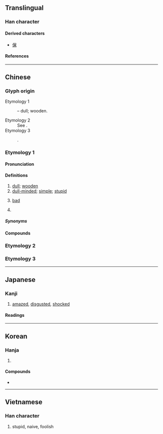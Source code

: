 {{also|騃|杏}}
{{character info}}
==Translingual==

===Han character===
{{Han char|rn=30|rad=口|as=04|sn=7|four=60904|canj=RD|ids=⿱口木}}

====Derived characters====
* [[保]]

====References====
{{Han ref|kx=0181.110|dkj=03395|dj=0399.100|hdz=10585.110|uh=5446}}

----

==Chinese==

===Glyph origin===

; Etymology 1
: {{Han compound|口|木|ls=ic|t1=mouth|t2=wood}} – dull; wooden.
; Etymology 2
: See {{zh-l|*保}}.
; Etymology 3
: {{Han simp|槑}}.

===Etymology 1===
{{zh-forms|alt=獃,騃,𤶗}}

====Pronunciation====
{{zh-pron
|m=dāi,ái,2nb=variant
|c=ngoi4,daai1
|h=pfs=ngôi;gd=ngoi2
|md=ngài
|mn=tai/ml:gâi
|mn_note=tai - vernacular; gâi - literary
|mn-t=ngai5/dai1
|mn-t_note=ngai5 - used in [[呆板]]
|w=1te,3nge
|mc=y
|oc=y
|ma=Zh-dāi.oga
|cat=a,v
}}

====Definitions====
{{zh-hanzi}}

# [[dull]]; [[wooden]]
# [[dull-minded]]; [[simple]]; [[stupid]]
# {{lb|zh|Min Dong}} [[bad]]
# {{lb|zh|chiefly|Mainland}} {{zh-alt-form|待|tr=-|to [[stay]]}}

=====Synonyms=====
{{zh-dial|壞}}

====Compounds====
{{zh-der|呆腦呆頭|呆僗|呆立|呆笑|呆瓜|呆坐|呆小症|呆呆掙掙|呆若木雞|呆鄧鄧|呆鳥|呆滯物料|干呆|呆登登|呆頭木腦|呆答答|呆答孩|呆木大|呆滯|呆住|呆帳|口舌呆鈍|呆子|呆呆鄧鄧|呆掙|呆漢|呆老漢|呆呆地|呆板|呆裡撒奸|呆頭呆腦|呆貨|呆緻緻|呆水位|呆打頦|呆似木雞|呆了一呆|呆不龍咚|呆想|呆著臉|嚇呆|痴呆懵懂|看呆|撇呆打墮|目睜口呆|目瞪神呆|目瞪口呆|目定口呆|目呆口咂|發呆|痴呆症|痴呆|懵懂痴呆|打呆歌|書呆子|老伯呆|賣呆|賣呆兒|裝憨打呆|鄧鄧呆呆|老阿呆}}

{{zh-cat|Elementary}}

===Etymology 2===
{{zh-see|保|v}}

===Etymology 3===
{{zh-see|梅|v}}

----

==Japanese==

===Kanji===
{{ja-kanji|grade=uc|rs=口04}}

# [[amazed]], [[disgusted]], [[shocked]]

====Readings====
{{ja-readings
|goon=ほ, がい
|kanon=ほう, がい
|kanyoon=ぼう, たい
|kun=あき-る, あき-れる, ほ-ける, ほう-ける, ぼ-ける
}}

----

==Korean==

===Hanja===
{{ko-hanja|어리석다|어리석을|매}}

# {{hanja form of|매|[[dull-minded]]; [[simple]]; [[stupid]]}}

====Compounds====
* {{ko-l|치매|{{q|medicine}} [[dementia]]|[[癡呆]]/[[痴呆]]}}

----

==Vietnamese==

===Han character===
{{vi-readings|reading=ngốc|rs=口04}}

# stupid, naive, foolish
